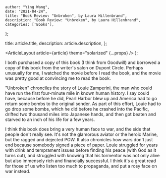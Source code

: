
    author: "Ying Wang",
    date: "2021-04-24",
    title: "Book Review: "Unbroken", by Laura Hillenbrand",
    description: "Book Review: "Unbroken", by Laura Hillenbrand",
    categories: ['Books'],
};

  title: article.title,
  description: article.description,
};

  <ArticleLayout article={article} theme="solarized" {...props} />
);

I both purchased a copy of this book (I think from Goodwill) and borrowed a copy
of this book from the writer's salon on Dupont Circle. Perhaps unusually for me,
I watched the movie before I read the book, and the movie was pretty good at
convincing me to read the book.

"Unbroken" chronciles the story of Louie Zamperini, the man who could have run
the first four-minute mile in known human history. I say could have, because
before he did, Pearl Harbor blew up and America had to go return some bombs to
the original sender. As part of this effort, Louie had to go drop some bombs,
which he did before he crashed into the Pacific, drifted two thousand miles into
Japanese hands, and then got beaten and starved to an inch of his life for a few
years.

I think this book does bring a very human face to war, and the side that people
don't really see. It's not the glamorous aviator or the heroic Marine, but the
ragged and dejected POW. It also chronicles how wars don't just end because
somebody signed a piece of paper. Louie struggled for years with drink and
temprament issues before finding his peace (with God as it turns out), and
struggled with knowing that his tormentor was not only alive but also immensely
rich and financially successful. I think it's a great read for those of us who
listen too much to propaganda, and put a rosy face on war instead.
